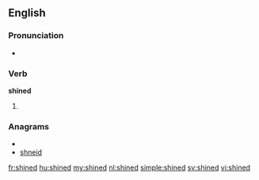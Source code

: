 ==English==

===Pronunciation===
* {{IPA|/ˈʃaɪnd/}}

===Verb===
'''shined'''

# {{past of|[[shine]]}}

===Anagrams===
* {{alphagram|dehins}}
* [[shneid#English|shneid]]

[[fr:shined]]
[[hu:shined]]
[[my:shined]]
[[nl:shined]]
[[simple:shined]]
[[sv:shined]]
[[vi:shined]]
